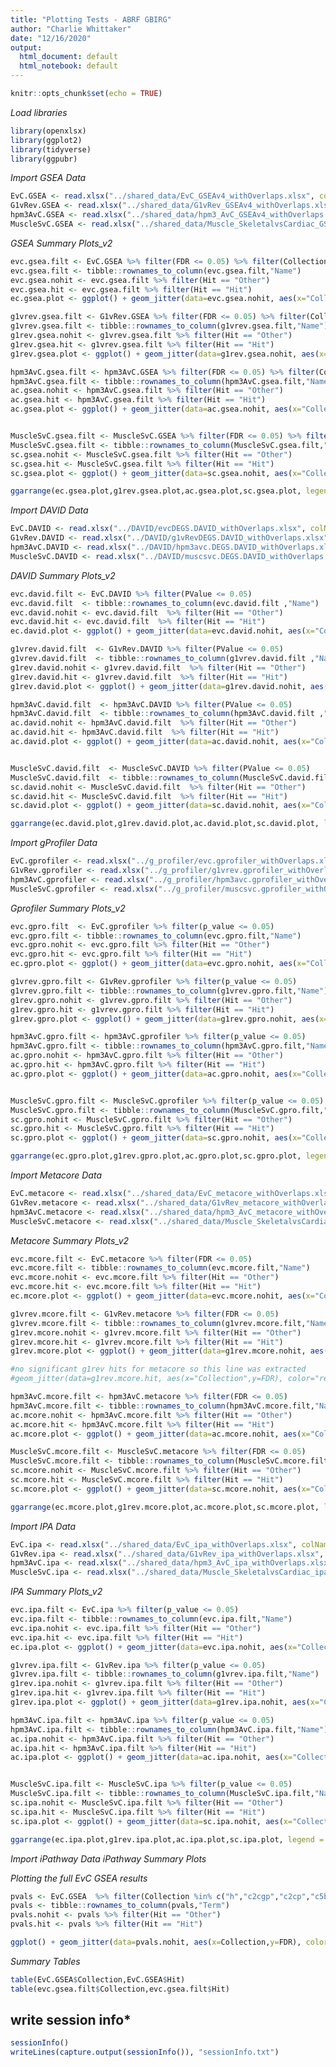 ```yaml
---
title: "Plotting Tests - ABRF GBIRG"
author: "Charlie Whittaker"
date: "12/16/2020"
output: 
  html_document: default
  html_notebook: default
---
```


```r
knitr::opts_chunk$set(echo = TRUE)
```

*Load libraries*

```r
library(openxlsx)
library(ggplot2)
library(tidyverse)
library(ggpubr)
```

*Import GSEA Data*

```r
EvC.GSEA <- read.xlsx("../shared_data/EvC_GSEAv4_withOverlaps.xlsx", colNames=TRUE, rowNames=TRUE)
G1vRev.GSEA <- read.xlsx("../shared_data/G1vRev_GSEAv4_withOverlaps.xlsx", colNames=TRUE, rowNames=TRUE)
hpm3AvC.GSEA <- read.xlsx("../shared_data/hpm3_AvC_GSEAv4_withOverlaps.xlsx", colNames=TRUE, rowNames=TRUE)
MuscleSvC.GSEA <- read.xlsx("../shared_data/Muscle_SkeletalvsCardiac_GSEAv4_withOverlaps.xlsx", colNames=TRUE, rowNames=TRUE)
```

*GSEA Summary Plots_v2*

```r
evc.gsea.filt <- EvC.GSEA %>% filter(FDR <= 0.05) %>% filter(Collection %in% c("h","c2cgp","c2cp","c5bp", "c5mf", "c5cc"))
evc.gsea.filt <- tibble::rownames_to_column(evc.gsea.filt,"Name")
evc.gsea.nohit <- evc.gsea.filt %>% filter(Hit == "Other")
evc.gsea.hit <- evc.gsea.filt %>% filter(Hit == "Hit")
ec.gsea.plot <- ggplot() + geom_jitter(data=evc.gsea.nohit, aes(x="Collection",y=FDR), color="black", alpha=0.4, size=0.6, width=0.1) + geom_jitter(data=evc.gsea.hit, aes(x="Collection",y=FDR), color="red", alpha=1, size=2, width=0.1) + theme_void() + ggtitle("EvC") + theme(panel.grid.major = element_blank(), panel.grid.minor = element_blank(), panel.background = element_rect(color = "black", size=1)) + coord_flip()

g1vrev.gsea.filt <- G1vRev.GSEA %>% filter(FDR <= 0.05) %>% filter(Collection %in% c("h","c2cgp","c2cp","c5bp", "c5mf", "c5cc"))
g1vrev.gsea.filt <- tibble::rownames_to_column(g1vrev.gsea.filt,"Name")
g1rev.gsea.nohit <- g1vrev.gsea.filt %>% filter(Hit == "Other")
g1rev.gsea.hit <- g1vrev.gsea.filt %>% filter(Hit == "Hit")
g1rev.gsea.plot <- ggplot() + geom_jitter(data=g1rev.gsea.nohit, aes(x="Collection",y=FDR), color="black", alpha=0.4, size=0.6, width=0.1) + geom_jitter(data=g1rev.gsea.hit, aes(x="Collection",y=FDR), color="red", alpha=1, size=2, width=0.1) + theme_void() + ggtitle("g1rev") + theme(panel.grid.major = element_blank(), panel.grid.minor = element_blank(), panel.background = element_rect(color = "black", size=1)) + coord_flip()

hpm3AvC.gsea.filt <- hpm3AvC.GSEA %>% filter(FDR <= 0.05) %>% filter(Collection %in% c("h","c2cgp","c2cp","c5bp", "c5mf", "c5cc"))
hpm3AvC.gsea.filt <- tibble::rownames_to_column(hpm3AvC.gsea.filt,"Name")
ac.gsea.nohit <- hpm3AvC.gsea.filt %>% filter(Hit == "Other")
ac.gsea.hit <- hpm3AvC.gsea.filt %>% filter(Hit == "Hit")
ac.gsea.plot <- ggplot() + geom_jitter(data=ac.gsea.nohit, aes(x="Collection",y=FDR), color="black", alpha=0.4, size=0.6, width=0.1) + geom_jitter(data=ac.gsea.hit, aes(x="Collection",y=FDR), color="red", alpha=1, size=2, width=0.1) + theme_void() + ggtitle("hpm3.AvC") + theme(panel.grid.major = element_blank(), panel.grid.minor = element_blank(), panel.background = element_rect(color = "black", size=1)) + coord_flip()


MuscleSvC.gsea.filt <- MuscleSvC.GSEA %>% filter(FDR <= 0.05) %>% filter(Collection %in% c("h","c2cgp","c2cp","c5bp", "c5mf", "c5cc"))
MuscleSvC.gsea.filt <- tibble::rownames_to_column(MuscleSvC.gsea.filt,"Name")
sc.gsea.nohit <- MuscleSvC.gsea.filt %>% filter(Hit == "Other")
sc.gsea.hit <- MuscleSvC.gsea.filt %>% filter(Hit == "Hit")
sc.gsea.plot <- ggplot() + geom_jitter(data=sc.gsea.nohit, aes(x="Collection",y=FDR), color="black", alpha=0.4, size=0.6, width=0.1) + geom_jitter(data=sc.gsea.hit, aes(x="Collection",y=FDR), color="red", alpha=1, size=2, width=0.1) + theme_void() + ggtitle("MuscleSvC") + theme(panel.grid.major = element_blank(), panel.grid.minor = element_blank(), panel.background = element_rect(color = "black", size=1)) + coord_flip()

ggarrange(ec.gsea.plot,g1rev.gsea.plot,ac.gsea.plot,sc.gsea.plot, legend = FALSE, ncol=4, nrow=1)
```

*Import DAVID Data*

```r
EvC.DAVID <- read.xlsx("../DAVID/evcDEGS.DAVID_withOverlaps.xlsx", colNames=TRUE, rowNames=TRUE)
G1vRev.DAVID <- read.xlsx("../DAVID/g1vRevDEGS.DAVID_withOverlaps.xlsx", colNames=TRUE, rowNames=TRUE)
hpm3AvC.DAVID <- read.xlsx("../DAVID/hpm3avc.DEGS.DAVID_withOverlaps.xlsx", colNames=TRUE, rowNames=TRUE)
MuscleSvC.DAVID <- read.xlsx("../DAVID/muscsvc.DEGS.DAVID_withOverlaps.xlsx", colNames=TRUE, rowNames=TRUE)
```

*DAVID Summary Plots_v2*

```r
evc.david.filt <- EvC.DAVID %>% filter(PValue <= 0.05)
evc.david.filt  <- tibble::rownames_to_column(evc.david.filt ,"Name")
evc.david.nohit <- evc.david.filt  %>% filter(Hit == "Other")
evc.david.hit <- evc.david.filt  %>% filter(Hit == "Hit")
ec.david.plot <- ggplot() + geom_jitter(data=evc.david.nohit, aes(x="Collection",y=PValue), color="black", alpha=0.4, size=0.6, width=0.1) + geom_jitter(data=evc.david.hit, aes(x="Collection",y=PValue), color="red", alpha=1, size=2, width=0.1) + theme_void() + ggtitle("EvC") + theme(panel.grid.major = element_blank(), panel.grid.minor = element_blank(), panel.background = element_rect(color = "black", size=1)) + coord_flip()

g1vrev.david.filt  <- G1vRev.DAVID %>% filter(PValue <= 0.05)
g1vrev.david.filt  <- tibble::rownames_to_column(g1vrev.david.filt ,"Name")
g1rev.david.nohit <- g1vrev.david.filt  %>% filter(Hit == "Other")
g1rev.david.hit <- g1vrev.david.filt  %>% filter(Hit == "Hit")
g1rev.david.plot <- ggplot() + geom_jitter(data=g1rev.david.nohit, aes(x="Collection",y=PValue), color="black", alpha=0.4, size=0.6, width=0.1) + geom_jitter(data=g1rev.david.hit, aes(x="Collection",y=PValue), color="red", alpha=1, size=2, width=0.1) + theme_void() + ggtitle("g1rev") + theme(panel.grid.major = element_blank(), panel.grid.minor = element_blank(), panel.background = element_rect(color = "black", size=1)) + coord_flip()

hpm3AvC.david.filt  <- hpm3AvC.DAVID %>% filter(PValue <= 0.05)
hpm3AvC.david.filt  <- tibble::rownames_to_column(hpm3AvC.david.filt ,"Name")
ac.david.nohit <- hpm3AvC.david.filt  %>% filter(Hit == "Other")
ac.david.hit <- hpm3AvC.david.filt  %>% filter(Hit == "Hit")
ac.david.plot <- ggplot() + geom_jitter(data=ac.david.nohit, aes(x="Collection",y=PValue), color="black", alpha=0.5, size=0.6, width=0.1) + geom_jitter(data=ac.david.hit, aes(x="Collection",y=PValue), color="red", alpha=1, size=2, width=0.1) + theme_void() + ggtitle("hpm3.AvC") + theme(panel.grid.major = element_blank(), panel.grid.minor = element_blank(), panel.background = element_rect(color = "black", size=1)) + coord_flip()


MuscleSvC.david.filt  <- MuscleSvC.DAVID %>% filter(PValue <= 0.05)
MuscleSvC.david.filt  <- tibble::rownames_to_column(MuscleSvC.david.filt ,"Name")
sc.david.nohit <- MuscleSvC.david.filt  %>% filter(Hit == "Other")
sc.david.hit <- MuscleSvC.david.filt  %>% filter(Hit == "Hit")
sc.david.plot <- ggplot() + geom_jitter(data=sc.david.nohit, aes(x="Collection",y=PValue), color="black", alpha=0.4, size=0.6, width=0.1) + geom_jitter(data=sc.david.hit, aes(x="Collection",y=PValue), color="red", alpha=1, size=2, width=0.1) + theme_void() + ggtitle("MuscleSvC") + theme(panel.grid.major = element_blank(), panel.grid.minor = element_blank(), panel.background = element_rect(color = "black", size=1)) + coord_flip()

ggarrange(ec.david.plot,g1rev.david.plot,ac.david.plot,sc.david.plot, legend = FALSE, ncol=4, nrow=1)
```

*Import gProfiler Data*

```r
EvC.gprofiler <- read.xlsx("../g_profiler/evc.gprofiler_withOverlaps.xlsx", colNames=TRUE, rowNames=TRUE)
G1vRev.gprofiler <- read.xlsx("../g_profiler/g1vrev.gprofiler_withOverlaps.xlsx", colNames=TRUE, rowNames=TRUE)
hpm3AvC.gprofiler <- read.xlsx("../g_profiler/hpm3avc.gprofiler_withOverlaps.xlsx", colNames=TRUE, rowNames=TRUE)
MuscleSvC.gprofiler <- read.xlsx("../g_profiler/muscsvc.gprofiler_withOverlaps.xlsx", colNames=TRUE, rowNames=TRUE)
```

*Gprofiler Summary Plots_v2*

```r
evc.gpro.filt  <- EvC.gprofiler %>% filter(p_value <= 0.05)
evc.gpro.filt <- tibble::rownames_to_column(evc.gpro.filt,"Name")
evc.gpro.nohit <- evc.gpro.filt %>% filter(Hit == "Other")
evc.gpro.hit <- evc.gpro.filt %>% filter(Hit == "Hit")
ec.gpro.plot <- ggplot() + geom_jitter(data=evc.gpro.nohit, aes(x="Collection",y=p_value), color="black", alpha=0.4, size=0.6, width=0.1) + geom_jitter(data=evc.gpro.hit, aes(x="Collection",y=p_value), color="red", alpha=1, size=2, width=0.1) + theme_void() + ggtitle("EvC") + theme(panel.grid.major = element_blank(), panel.grid.minor = element_blank(), panel.background = element_rect(color = "black", size=1)) + coord_flip()

g1vrev.gpro.filt <- G1vRev.gprofiler %>% filter(p_value <= 0.05)
g1vrev.gpro.filt <- tibble::rownames_to_column(g1vrev.gpro.filt,"Name")
g1rev.gpro.nohit <- g1vrev.gpro.filt %>% filter(Hit == "Other")
g1rev.gpro.hit <- g1vrev.gpro.filt %>% filter(Hit == "Hit")
g1rev.gpro.plot <- ggplot() + geom_jitter(data=g1rev.gpro.nohit, aes(x="Collection",y=p_value), color="black", alpha=0.4, size=0.6, width=0.1) + geom_jitter(data=g1rev.gpro.hit, aes(x="Collection",y=p_value), color="red", alpha=1, size=2, width=0.1) + theme_void() + ggtitle("g1rev") + theme(panel.grid.major = element_blank(), panel.grid.minor = element_blank(), panel.background = element_rect(color = "black", size=1)) + coord_flip()

hpm3AvC.gpro.filt <- hpm3AvC.gprofiler %>% filter(p_value <= 0.05)
hpm3AvC.gpro.filt <- tibble::rownames_to_column(hpm3AvC.gpro.filt,"Name")
ac.gpro.nohit <- hpm3AvC.gpro.filt %>% filter(Hit == "Other")
ac.gpro.hit <- hpm3AvC.gpro.filt %>% filter(Hit == "Hit")
ac.gpro.plot <- ggplot() + geom_jitter(data=ac.gpro.nohit, aes(x="Collection",y=p_value), color="black", alpha=0.5, size=0.6, width=0.1) + geom_jitter(data=ac.gpro.hit, aes(x="Collection",y=p_value), color="red", alpha=1, size=2, width=0.1) + theme_void() + ggtitle("hpm3.AvC") + theme(panel.grid.major = element_blank(), panel.grid.minor = element_blank(), panel.background = element_rect(color = "black", size=1)) + coord_flip()


MuscleSvC.gpro.filt <- MuscleSvC.gprofiler %>% filter(p_value <= 0.05)
MuscleSvC.gpro.filt <- tibble::rownames_to_column(MuscleSvC.gpro.filt,"Name")
sc.gpro.nohit <- MuscleSvC.gpro.filt %>% filter(Hit == "Other")
sc.gpro.hit <- MuscleSvC.gpro.filt %>% filter(Hit == "Hit")
sc.gpro.plot <- ggplot() + geom_jitter(data=sc.gpro.nohit, aes(x="Collection",y=p_value), color="black", alpha=0.4, size=0.6, width=0.1) + geom_jitter(data=sc.gpro.hit, aes(x="Collection",y=p_value), color="red", alpha=1, size=2, width=0.1) + theme_void() + ggtitle("MuscleSvC") + theme(panel.grid.major = element_blank(), panel.grid.minor = element_blank(), panel.background = element_rect(color = "black", size=1)) + coord_flip()

ggarrange(ec.gpro.plot,g1rev.gpro.plot,ac.gpro.plot,sc.gpro.plot, legend = FALSE, ncol=4, nrow=1)
```

*Import Metacore Data*

```r
EvC.metacore <- read.xlsx("../shared_data/EvC_metacore_withOverlaps.xlsx", colNames=TRUE, rowNames=TRUE)
G1vRev.metacore <- read.xlsx("../shared_data/G1vRev_metacore_withOverlaps.xlsx", colNames=TRUE, rowNames=TRUE)
hpm3AvC.metacore <- read.xlsx("../shared_data/hpm3_AvC_metacore_withOverlaps.xlsx", colNames=TRUE, rowNames=TRUE)
MuscleSvC.metacore <- read.xlsx("../shared_data/Muscle_SkeletalvsCardiac_metacore_withOverlaps.xlsx", colNames=TRUE, rowNames=TRUE)
```

*Metacore Summary Plots_v2*

```r
evc.mcore.filt <- EvC.metacore %>% filter(FDR <= 0.05)     
evc.mcore.filt <- tibble::rownames_to_column(evc.mcore.filt,"Name")
evc.mcore.nohit <- evc.mcore.filt %>% filter(Hit == "Other")
evc.mcore.hit <- evc.mcore.filt %>% filter(Hit == "Hit")
ec.mcore.plot <- ggplot() + geom_jitter(data=evc.mcore.nohit, aes(x="Collection",y=FDR), color="black", alpha=0.4, size=0.6, width=0.1) + geom_jitter(data=evc.mcore.hit, aes(x="Collection",y=FDR), color="red", alpha=1, size=2, width=0.1) + theme_void() + ggtitle("EvC") + theme(panel.grid.major = element_blank(), panel.grid.minor = element_blank(), panel.background = element_rect(color = "black", size=1)) + coord_flip()        

g1vrev.mcore.filt <- G1vRev.metacore %>% filter(FDR <= 0.05)     
g1vrev.mcore.filt <- tibble::rownames_to_column(g1vrev.mcore.filt,"Name")
g1rev.mcore.nohit <- g1vrev.mcore.filt %>% filter(Hit == "Other")
g1rev.mcore.hit <- g1vrev.mcore.filt %>% filter(Hit == "Hit")
g1rev.mcore.plot <- ggplot() + geom_jitter(data=g1rev.mcore.nohit, aes(x="Collection",y=FDR), color="black", alpha=0.4, size=0.6, width=0.1) + theme_void() + ggtitle("g1rev") + theme(panel.grid.major = element_blank(), panel.grid.minor = element_blank(), panel.background = element_rect(color = "black", size=1)) + coord_flip()

#no significant g1rev hits for metacore so this line was extracted
#geom_jitter(data=g1rev.mcore.hit, aes(x="Collection",y=FDR), color="red", alpha=1, size=2, width=0.1)

hpm3AvC.mcore.filt <- hpm3AvC.metacore %>% filter(FDR <= 0.05)     
hpm3AvC.mcore.filt <- tibble::rownames_to_column(hpm3AvC.mcore.filt,"Name")
ac.mcore.nohit <- hpm3AvC.mcore.filt %>% filter(Hit == "Other")
ac.mcore.hit <- hpm3AvC.mcore.filt %>% filter(Hit == "Hit")
ac.mcore.plot <- ggplot() + geom_jitter(data=ac.mcore.nohit, aes(x="Collection",y=FDR), color="black", alpha=0.5, size=0.6, width=0.1) + geom_jitter(data=ac.mcore.hit, aes(x="Collection",y=FDR), color="red", alpha=1, size=2, width=0.1) + theme_void() + ggtitle("hpm3.AvC") + theme(panel.grid.major = element_blank(), panel.grid.minor = element_blank(), panel.background = element_rect(color = "black", size=1)) + coord_flip() 

MuscleSvC.mcore.filt <- MuscleSvC.metacore %>% filter(FDR <= 0.05)     
MuscleSvC.mcore.filt <- tibble::rownames_to_column(MuscleSvC.mcore.filt,"Name")
sc.mcore.nohit <- MuscleSvC.mcore.filt %>% filter(Hit == "Other")
sc.mcore.hit <- MuscleSvC.mcore.filt %>% filter(Hit == "Hit")
sc.mcore.plot <- ggplot() + geom_jitter(data=sc.mcore.nohit, aes(x="Collection",y=FDR), color="black", alpha=0.4, size=0.6, width=0.1) + geom_jitter(data=sc.mcore.hit, aes(x="Collection",y=FDR), color="red", alpha=1, size=2, width=0.1) + theme_void() + ggtitle("MuscleSvC") + theme(panel.grid.major = element_blank(), panel.grid.minor = element_blank(), panel.background = element_rect(color = "black", size=1)) + coord_flip()

ggarrange(ec.mcore.plot,g1rev.mcore.plot,ac.mcore.plot,sc.mcore.plot, legend = FALSE, ncol=4, nrow=1)
```

*Import IPA Data*
```r
EvC.ipa <- read.xlsx("../shared_data/EvC_ipa_withOverlaps.xlsx", colNames=TRUE, rowNames=TRUE)
G1vRev.ipa <- read.xlsx("../shared_data/G1vRev_ipa_withOverlaps.xlsx", colNames=TRUE, rowNames=TRUE)
hpm3AvC.ipa <- read.xlsx("../shared_data/hpm3_AvC_ipa_withOverlaps.xlsx", colNames=TRUE, rowNames=TRUE)
MuscleSvC.ipa <- read.xlsx("../shared_data/Muscle_SkeletalvsCardiac_ipa_withOverlaps.xlsx", colNames=TRUE, rowNames=TRUE)
```

*IPA Summary Plots_v2*

```r
evc.ipa.filt <- EvC.ipa %>% filter(p_value <= 0.05)          
evc.ipa.filt <- tibble::rownames_to_column(evc.ipa.filt,"Name")
evc.ipa.nohit <- evc.ipa.filt %>% filter(Hit == "Other")  
evc.ipa.hit <- evc.ipa.filt %>% filter(Hit == "Hit")  
ec.ipa.plot <- ggplot() + geom_jitter(data=evc.ipa.nohit, aes(x="Collection",y=p_value), color="black", alpha=0.4, size=0.6, width=0.1) + geom_jitter(data=evc.ipa.hit, aes(x="Collection",y=p_value), color="red", alpha=1, size=2, width=0.1) + theme_void() + ggtitle("EvC") + theme(panel.grid.major = element_blank(), panel.grid.minor = element_blank(), panel.background = element_rect(color = "black", size=1)) + coord_flip()              

g1vrev.ipa.filt <- G1vRev.ipa %>% filter(p_value <= 0.05)          
g1vrev.ipa.filt <- tibble::rownames_to_column(g1vrev.ipa.filt,"Name")
g1rev.ipa.nohit <- g1vrev.ipa.filt %>% filter(Hit == "Other")  
g1rev.ipa.hit <- g1vrev.ipa.filt %>% filter(Hit == "Hit")  
g1rev.ipa.plot <- ggplot() + geom_jitter(data=g1rev.ipa.nohit, aes(x="Collection",y=p_value), color="black", alpha=0.4, size=0.6, width=0.1) + geom_jitter(data=g1rev.ipa.hit, aes(x="Collection",y=p_value), color="red", alpha=1, size=2, width=0.1) + theme_void() + ggtitle("g1rev") + theme(panel.grid.major = element_blank(), panel.grid.minor = element_blank(), panel.background = element_rect(color = "black", size=1)) + coord_flip()              

hpm3AvC.ipa.filt <- hpm3AvC.ipa %>% filter(p_value <= 0.05)          
hpm3AvC.ipa.filt <- tibble::rownames_to_column(hpm3AvC.ipa.filt,"Name")
ac.ipa.nohit <- hpm3AvC.ipa.filt %>% filter(Hit == "Other")  
ac.ipa.hit <- hpm3AvC.ipa.filt %>% filter(Hit == "Hit")  
ac.ipa.plot <- ggplot() + geom_jitter(data=ac.ipa.nohit, aes(x="Collection",y=p_value), color="black", alpha=0.5, size=0.6, width=0.1) + geom_jitter(data=ac.ipa.hit, aes(x="Collection",y=p_value), color="red", alpha=1, size=2, width=0.1) + theme_void() + ggtitle("hpm3.AvC") + theme(panel.grid.major = element_blank(), panel.grid.minor = element_blank(), panel.background = element_rect(color = "black", size=1)) + coord_flip()              


MuscleSvC.ipa.filt <- MuscleSvC.ipa %>% filter(p_value <= 0.05)          
MuscleSvC.ipa.filt <- tibble::rownames_to_column(MuscleSvC.ipa.filt,"Name")
sc.ipa.nohit <- MuscleSvC.ipa.filt %>% filter(Hit == "Other")  
sc.ipa.hit <- MuscleSvC.ipa.filt %>% filter(Hit == "Hit")  
sc.ipa.plot <- ggplot() + geom_jitter(data=sc.ipa.nohit, aes(x="Collection",y=p_value), color="black", alpha=0.4, size=0.6, width=0.1) + geom_jitter(data=sc.ipa.hit, aes(x="Collection",y=p_value), color="red", alpha=1, size=2, width=0.1) + theme_void() + ggtitle("MuscleSvC") + theme(panel.grid.major = element_blank(), panel.grid.minor = element_blank(), panel.background = element_rect(color = "black", size=1)) + coord_flip()              

ggarrange(ec.ipa.plot,g1rev.ipa.plot,ac.ipa.plot,sc.ipa.plot, legend = FALSE, ncol=4, nrow=1)        
```

*Import iPathway Data*
*iPathway Summary Plots*

*Plotting the full EvC GSEA results*

```r
pvals <- EvC.GSEA  %>% filter(Collection %in% c("h","c2cgp","c2cp","c5bp", "c5mf", "c5cc"))
pvals <- tibble::rownames_to_column(pvals,"Term")
pvals.nohit <- pvals %>% filter(Hit == "Other")
pvals.hit <- pvals %>% filter(Hit == "Hit")

ggplot() + geom_jitter(data=pvals.nohit, aes(x=Collection,y=FDR), color="black", alpha=0.3, size=0.6, width=0.1) + geom_jitter(data=pvals.hit, aes(x=Collection,y=FDR), color="red", alpha=1, size=2, width=0.1) + theme_bw() + coord_flip()
```
*Summary Tables*

```r
table(EvC.GSEA$Collection,EvC.GSEA$Hit)
table(evc.gsea.filt$Collection,evc.gsea.filt$Hit)
```
## write session info*

```r
sessionInfo()
writeLines(capture.output(sessionInfo()), "sessionInfo.txt")
```
